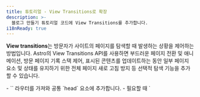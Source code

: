 ```yaml
---
title: 튜토리얼 - View Transitions로 확장
description: >-
  블로그 만들기 튜토리얼 코드에 View Transitions를 추가합니다.
i18nReady: true
---
```


**View transitions**는 방문자가 사이트의 페이지를 탐색할 때 발생하는 상황을 제어하는 ​​방법입니다. Astro의 View Transitions API를 사용하면 부드러운 페이지 전환 및 애니메이션, 방문 페이지 기록 스택 제어, 표시된 콘텐츠를 업데이트하는 동안 일부 페이지 요소 및 상태를 유지하기 위한 전체 페이지 새로 고침 방지 등 선택적 탐색 기능을 추가할 수 있습니다.

<PreCheck>
  - `<ViewTransitions />` 라우터를 가져와 공통 `head` 요소에 추가합니다.
  - 필요할 때 `<script>`를 트리거하기 위해 탐색 프로세스 중 이벤트 리스너를 추가합니다.
  - 전환 지시어를 사용하여 페이지 전환 애니메이션을 추가합니다.
  - 개별 페이지 링크에 대한 클라이언트 측 라우팅을 선택 해제합니다.
</PreCheck>

## 필요 조건

**공통 기본 레이아웃 또는 `<Head />` 컴포넌트가 있는 기존 Astro 프로젝트**가 필요합니다.

이 튜토리얼에서는 [블로그 만들기 튜토리얼의 완성된 프로젝트](https://github.com/withastro/blog-tutorial-demo)를 사용하여 기존 Astro 프로젝트에 view transitions (클라이언트 측 라우팅)를 추가하는 방법을 보여줍니다. 해당 코드베이스를 로컬에 포크하여 사용하거나 [StackBlitz에서 블로그 튜토리얼 코드를 편집](https://stackblitz.com/github/withastro/blog-tutorial-demo/tree/complete?file=src%2Fpages%2Findex.astro)하여 브라우저에서 튜토리얼을 완료할 수 있습니다.

대신 자신의 Astro 프로젝트에서 이 단계를 수행할 수 있지만 코드베이스에 대한 지침을 조정해야 합니다.

먼저 이 짧은 튜토리얼을 완료하려면 샘플 프로젝트를 사용하는 것이 좋습니다. 그런 다음 배운 내용을 사용하여 자신의 프로젝트에서 view transitions를 만들 수 있습니다.

## 블로그 튜토리얼 코드 구축

[블로그 만들기 개요 튜토리얼](/ko/tutorial/0-introduction/)에서 Astro의 [내장된 파일 기반 라우팅](/ko/core-concepts/routing/#static-routes)에 대해 배웠습니다. `src/pages/` 폴더 내 모든 `.astro`, `.md`, `.mdx` 파일은 자동으로 사이트의 새 페이지가 됩니다.

이러한 페이지들을 탐색하기 위해 표준 HTML `<a>` 요소를 사용했습니다. 예를 들어, 소개 페이지에 대한 링크를 만들기 위해, 페이지 헤더에 `<a href="/about/">소개</a>`를 추가했습니다. 여러분의 사이트 방문자가 해당 링크를 클릭하면 브라우저가 새로 고쳐지고 완전히 새로운 콘텐츠가 포함된 새 페이지가 로드됩니다.

## 전체 페이지 탐색 vs 클라이언트 측 라우팅(SPA 모드)

브라우저가 새로 고쳐지고 새 페이지를 로드하면 이전 페이지와 새 페이지 사이에 연속성이 없습니다. 클라이언트 측 라우팅을 사용하면 브라우저의 전체 페이지 새로고침 없이 새로운 페이지가 표시됩니다.

클라이언트 측 라우팅은 전체 사이트 또는 앱이 방문자의 상호 작용에 따라 콘텐츠가 업데이트되는 JavaScript인 "한 페이지"로 구성된 단일 페이지 애플리케이션(SPA) 사이트의 기능입니다.

각각의 새 페이지에는 전체 브라우저 새로 고침이 필요하지 않으므로 클라이언트 측 라우팅을 사용하면 여러 가지 방법으로 페이지 전환을 제어할 수 있습니다. 공통 페이지 헤더와 같은 **영구적 요소**는 화면에 다시 렌더링될 필요가 없습니다. 한 페이지에서 다른 페이지로의 전환이 훨씬 더 부드럽게 나타날 수 있습니다. 그리고 상태를 보존하여 한 페이지에서 다음 페이지로 값을 전송할 수 있으며 방문자가 페이지를 탐색할 때 비디오를 계속 재생할 수도 있습니다!
 
전체 페이지 브라우저 새로 고침을 원하거나 필요한 경우가 있습니다. 예를 들어 링크를 통해 방문자가 `.pdf` 문서로 이동하는 경우, 서버에서 해당 새 페이지를 로드하려면 브라우저가 필요합니다. Astro 프로젝트에서 view transitions가 활성화된 경우에도 브라우저가 전체 링크 및 각 링크별로 탐색하는 방법을 지정할 수 있으며 클라이언트 측 라우팅을 완전히 선택 해제할 수도 있습니다.

안내서에서 [Astro의 view transitions](/ko/guides/view-transitions/)에 대해 읽어보거나 아래 지침에 따라 기본 블로그를 `src/pages/posts/`에서 `src/content/posts/`로 변환해 보세요.

<Box icon="question-mark">
### 여러분의 지식을 테스트해보세요

1. 내 Astro 사이트에 view transitions를 추가하는 것은...

    <MultipleChoice>
      <Option>
        기본적으로 사이트 전체를 구현하려면 2줄 이상의 코드가 필요합니다.
      </Option>
      <Option isCorrect>
        `<head>`에 `<ViewTransitions />` 라우터가 포함된 페이지에서 페이지 탐색의 기본 유형을 변경합니다.
      </Option>
      <Option>
        브라우저에서 일반적으로 제공하는 접근성 기능 (경로 안내 및 `prefers-reduced-motion` 등)을 다시 추가하지 않습니다.
      </Option>
    </MultipleChoice>

2. Astro의 view transitions의 이점이 **아닌** 것은 무엇입니까?

    <MultipleChoice>
      <Option isCorrect>
         클라이언트 측 라우팅을 위해 브라우저에 추가 JavaScript 보내기
      </Option>
      <Option>
        방문자가 새 페이지를 방문할 때 개별 요소 및 컴포넌트를 유지하는 옵션
      </Option>
      <Option>
        각 링크의 기본값으로 사용할 탐색 유형 제어
      </Option>
    </MultipleChoice>

3. view transitions 라우터는... 
    <MultipleChoice>
      <Option>
        React와 같은 UI 프레임워크를 사용해야 합니다.
      </Option>
      <Option>
        프로덕션 사이트에서 사용하기에 적합하지 않습니다.
      </Option>
      <Option isCorrect>
        아직 view transitions를 완전히 지원하지 않는 브라우저에 대한 대체 동작을 포함합니다.
      </Option>
    </MultipleChoice>

</Box>

## View transitions로 블로그 튜토리얼 확장

아래 단계에서는 페이지 전환을 향상시키기 위해 클라이언트 측 라우팅을 추가하여 블로그 만들기 튜토리얼의 최종 제품을 확장하는 방법을 보여줍니다.

### 종속성 업그레이드

1. Astro를 최신 버전으로 업그레이드하고 터미널에서 다음 명령을 실행하여 모든 통합을 최신 버전으로 업그레이드하세요.

    <PackageManagerTabs>
      <Fragment slot="npm">
      ```shell
      # Astro v4.x으로 업그레이드
      npm install astro@latest

      # 예: 블로그 튜토리얼의 Preact 통합 업그레이드
      npm install @astrojs/preact@latest
      ```
      </Fragment>
      <Fragment slot="pnpm">
      ```shell
      # Astro v4.x으로 업그레이드
      pnpm add astro@latest

    # 예: 블로그 튜토리얼의 Preact 통합 업그레이드
      pnpm add @astrojs/preact@latest
      ```
      </Fragment>
      <Fragment slot="yarn">
      ```shell
      # Astro v4.x으로 업그레이드
      yarn add astro@latest

    # 예: 블로그 튜토리얼의 Preact 통합 업그레이드
      yarn add @astrojs/preact@latest
      ```
      </Fragment>
    </PackageManagerTabs>

    :::tip
    자신의 프로젝트를 사용하는 경우, 설치한 모든 종속성을 업데이트해야 합니다. 예시 블로그 튜토리얼의 코드베이스는 Preact 통합만 사용합니다.
    :::

### `<ViewTransitions />` 라우터 추가

2. `<ViewTransitions />` 컴포넌트를 가져와서 페이지 레이아웃의 `<head>`에 추가합니다.

    블로그 튜토리얼 예시에서 `<head>` 요소는 `src/layouts/BaseLayout.astro`에 있습니다. 먼저 `ViewTransitions` 라우터를 컴포넌트의 프런트매터로 가져와야 합니다. 그런 다음 `<head>` 요소 안에 라우팅 컴포넌트를 추가합니다.

    ```astro title="src/layouts/BaseLayout.astro" ins={2,15}
    ---
    import { ViewTransitions } from 'astro:transitions';
    import Header from "../components/Header.astro";
    import Footer from "../components/Footer.astro";
    import "../styles/global.css";
    const { pageTitle } = Astro.props;
    ---
    <html lang="en">
      <head>
        <meta charset="utf-8" />
        <link rel="icon" type="image/svg+xml" href="/favicon.svg" />
        <meta name="viewport" content="width=device-width" />
        <meta name="generator" content={Astro.generator} />
        <title>{pageTitle}</title>
        <ViewTransitions />
      </head>
      <body>
        <Header />
        <h1>{pageTitle}</h1>
        <slot />
        <Footer />
        <script>
          import "../scripts/menu.js";
        </script>
      </body>
    </html>
    ```

    Astro의 기본 클라이언트 측 탐색을 활성화하는 데 다른 구성은 필요하지 않습니다! Astro는 이전 페이지와 새 페이지 간 유사성을 기반으로 기본 페이지 애니메이션을 생성하고, 지원되지 않는 브라우저에 대한 대체 동작도 제공합니다.

3. 사이트 미리보기에서 페이지 간 탐색을 시작합니다.

    **데스크톱 모드와 같은 큰 화면 크기**에서 사이트 미리보기를 확인하세요. 사이트의 페이지를 탐색할 때 새 페이지 콘텐츠가 페이드 인되면서 이전 페이지 콘텐츠도 페이드 아웃되는 것처럼 보입니다. 기본값이 만족스럽지 않은 경우, [view transitions 안내서](/ko/guides/view-transitions/)를 사용하여 사용자 정의 동작을 추가하세요.
    
    **작은 화면 크기**에서 사이트 미리보기를 보고, 햄버거 메뉴를 사용하여 페이지를 탐색해 보세요. 첫 페이지 로드 이후에는 메뉴가 더 이상 작동하지 않습니다.

### 스크립트 업데이트

view transitions를 사용하면 전체 페이지 브라우저 새로 고침과 마찬가지로, 페이지 탐색 후 일부 스크립트가 더 이상 다시 실행되지 않을 수 있습니다. 클라이언트 측 라우팅 중 사용할 수 있는 두 가지 이벤트가 있습니다: [`astro:page-load`](/ko/guides/view-transitions/#astropage-load) 및 [`astro :after-swap`](/ko/guides/view-transitions/#astroafter-swap).

4. 새 페이지로 이동한 후 `<Hamburger />` 모바일 메뉴 컴포넌트를 제어하는 ​​스크립트를 사용할 수 있도록 만듭니다.

     새 페이지로 이동한 후 모바일 메뉴를 대화형으로 만들려면 페이지 탐색이 끝날 때 실행되는 `astro:page-load` 이벤트를 수신하는 다음 코드를 추가하고 이에 대한 응답으로, 클릭하면 햄버거 메뉴가 작동하도록 기존 스크립트를 실행합니다.

    ```js title="src/scripts/menu.js" ins={1,5}
    document.addEventListener('astro:page-load', () => {
      document.querySelector('.hamburger').addEventListener('click', () => {
        document.querySelector('.nav-links').classList.toggle('expanded');
      });
    });
    ```

5. 페이지 탐색 후 테마 토글을 제어하는 ​​스크립트를 사용할 수 있도록 만듭니다.

    밝은/어두운 테마 전환을 제어하는 ​​`<script>`는 `<ThemeIcon />` 컴포넌트에 있습니다. 테마 토글이 모든 페이지에서 계속 작동하려면 스크립트에서 `is:inline` 속성을 제거하고 `astro:page-load` 이벤트가 기존 기능을 트리거할 수 있도록 이전 예시와 동일한 이벤트 리스너를 추가하세요.
    
    함수가 `astro:page-load` 이벤트에 대한 응답으로 실행되도록 기존 스크립트 태그를 업데이트하여 새 페이지가 완전히 로드되고 사용자에게 표시되면 테마 토글을 대화형으로 만듭니다.

    ```astro title="src/components/ThemeIcon.astro" ins={8,38} del="is:inline"
    ---
    ---
    <button id="themeToggle"> /* ... */ </button>

    <style> /* ... */ </style>

    <script is:inline>
      document.addEventListener('astro:page-load', () => {
        const theme = (() => {
          if (typeof localStorage !== "undefined" && localStorage.getItem("theme")) {
            return localStorage.getItem("theme");
          }
          if (window.matchMedia("(prefers-color-scheme: dark)").matches) {
            return "dark";
          }
          return "light";
        })();

        if (theme === "light") {
          document.documentElement.classList.remove("dark");
        } else {
          document.documentElement.classList.add("dark");
        }

        window.localStorage.setItem("theme", theme);

        const handleToggleClick = () => {
          const element = document.documentElement;
          element.classList.toggle("dark");

          const isDark = element.classList.contains("dark");
          localStorage.setItem("theme", isDark ? "dark" : "light");
        };

        document
          .getElementById("themeToggle")
          .addEventListener("click", handleToggleClick);
      });
    </script>
    ```
    이제 `<ViewTransitions />` 라우터를 사용할 때, 페이지 로드가 완료된 후, 테마 토글이 모든 페이지에서 대화형으로 작동합니다.

6. 다크 모드에서 깜박이는 것을 방지하려면 테마를 미리 확인하세요.

    테마 토글은 모든 페이지에서 작동하지만 해당 스크립트는 탐색 프로세스가 끝날 때, **새 페이지가 브라우저에 완전히 로드된 후** 로드됩니다. 이 테마 토글 스크립트가 실행되고 페이지에서 어떤 테마를 사용해야 하는지 확인하기 전에 사이트의 밝은 테마 버전이 깜박일 수 있습니다.

    설정이 필요한 경우, 탐색 프로세스 이전에 다크 모드를 확인하기 위해서는 `astro:after-swap` 이벤트의 응답으로 실행되는 함수를 생성하세요. 브라우저의 `localStorage`에서 어두운 테마를 확인하는 다음 함수는 **새 페이지가 이전 페이지를 대체한 직후**, DOM 요소가 화면에 그려지기 전에 실행됩니다.

    테마 토글을 제어하는 ​​스크립트 외에 `<ThemeIcon />` 컴포넌트에 이 새 스크립트를 추가합니다.

    ```astro title="src/components/ThemeIcon.astro" ins={3-9}
    <script> ... <script>

    <script>
      document.addEventListener('astro:after-swap', () => {
        localStorage.theme === 'dark' 
        ? document.documentElement.classList.add("dark")
        : document.documentElement.classList.add("light");
      }); 
    </script>
    ```

    이제 **클라이언트 측 탐색을 위해 `<ViewTransitions />` 라우터를 사용**하는 모든 페이지 변경 (`astro:after-swap` 이벤트에 액세스)은 브라우저의 `localStorage`에서 `theme: dark`를 감지하고 페이지가 뷰어에 렌더링되기 전에 현재 페이지를 업데이트할 수 있습니다.

    <Box icon="question-mark">
      ### 여러분의 지식을 테스트해보세요

      클라이언트 측 탐색 중 방문자가 링크를 클릭하여 새 페이지로 이동한 후 이벤트의 올바른 순서는 무엇입니까?

          <MultipleChoice>
            <Option>
              1. `astro:after-swap`
              2. `astro:page-load`
              3. 새 페이지가 표시됩니다
            </Option>
            <Option isCorrect>
              1. `astro:after-swap`
              2. 새 페이지가 표시됩니다
              3. `astro:page-load`
            </Option>
            <Option>
              1. `astro:page-load`
              2. 새 페이지가 표시됩니다
              3. `astro:after-swap`
            </Option>
          </MultipleChoice>

      </Box>

### 전환 애니메이션 사용자 정의

7. 페이지 제목의 기본 `fade` 애니메이션을 `slide`로 변경합니다.

    현재 view transitions가 활성화되어, 여러분은 모든 페이지 전환 애니메이션을 위한 작은 페이드 인 및 페이드 아웃 세트를 가지고 있습니다. 또한 Astro는 내장된 '`slide` 애니메이션도 제공합니다. 단일 요소의 애니메이션 유형을 변경하려면 `transition:animation=""` 지시어를 추가하세요.

    예를 들어, 페이지 제목을 페이드 인 대신 슬라이드 인하려면 BaseLayout의 `<h1>` 요소에 `transition:animate="slide"`를 추가하세요.

    ```astro title="src/layouts/BaseLayout.astro" ins='transition:animate="slide"'
    ---
    import Header from "../components/Header.astro";
    import Footer from "../components/Footer.astro";
    import "../styles/global.css";
    import { ViewTransitions } from 'astro:transitions';
    const { pageTitle } = Astro.props;
    ---

    <html lang="en">
      <head>
        <meta charset="utf-8" />
        <link rel="icon" type="image/svg+xml" href="/favicon.svg" />
        <meta name="viewport" content="width=device-width" />
        <meta name="generator" content={Astro.generator} />
        <title>{pageTitle}</title>
        <ViewTransitions />
      </head>
      <body>
        <Header />
        <h1 transition:animate="slide">{pageTitle}</h1>
        <slot />
        <Footer />
        <script>
          import "../scripts/menu.js";
        </script>
      </body>
    </html>
    ```

    이제 브라우저 미리보기에서 페이지 제목이 화면에 슬라이드되는 반면 본문 텍스트와 같은 다른 요소는 계속해서 페이드 인 및 아웃되는 것을 볼 수 있습니다.

    <Box icon="puzzle-piece">
      ### 직접 시도하기 - 탐색 링크에 슬라이드 인 애니메이션을 추가하세요.

      [위와 동일한 단계](#전환-애니메이션-사용자-정의)에 따라, 모든 헤더 링크가 포함된 `Navigation.astro`의 `<div>`가 페이지 탐색 시 슬라이드 인 애니메이션이 작동하도록 애니메이션 지시어를 추가하세요.

      <details>
      <summary>코드 보기</summary>
      ```astro title="src/components/Navigation.astro" ins='transition:animate="slide"'
      ---
      ---
      <div transition:animate="slide" class="nav-links">
        <a href="/">홈</a>
        <a href="/about/">소개</a>
        <a href="/blog/">블로그</a>
        <a href="/tags/">태그</a>
      </div>
      ```
      </details>
    </Box>

    이제 브라우저 미리보기를 확인하면, 모든 페이지 탐색에서 페이지 제목 및 헤더 링크가 슬라이드 인 애니메이션과 함께 작동합니다.

8. 블로그 게시물 설명에 더 긴 페이드인을 추가하세요.

    Astro의 내장 애니메이션을 가져온 다음 CSS 애니메이션 속성을 제공하여 사용자 정의할 수도 있습니다.

    예를 들어 블로그 게시물을 탐색할 때 설명이 천천히 페이드 인되도록 하려면, Markdown 블로그 게시물 레이아웃에 `fade` 애니메이션을 가져옵니다. 그런 다음 Astro의 `fade` 및 `2s`의 duration을 포함한 전환 지시어를 추가하세요.

    ```astro title="src/layouts/MarkdownPostLayout.astro" ins={3} ins="transition:animate={fade({ duration: '2s' })}"
    ---
    import BaseLayout from "./BaseLayout.astro";
    import { fade } from 'astro:transitions';
    const { frontmatter } = Astro.props;
    ---

    <BaseLayout pageTitle={frontmatter.title}>
      <p>{frontmatter.pubDate.slice(0, 10)}</p>
      <p transition:animate={fade({ duration: '2s' })} ><em>{frontmatter.description}</em></p>
      <p>작성자: {frontmatter.author}</p>
      <img src={frontmatter.image.url} width="300" alt={frontmatter.image.alt} />
      <slot />
    </BaseLayout>
    ```
    브라우저 미리보기에서 블로그 게시물을 탐색하면 설명이 나머지 텍스트보다 느리게 등장하는 것을 볼 수 있습니다.

    📚 다양한 [전환 지시어](/ko/guides/view-transitions/#transition-directives) 및 [애니메이션 맞춤설정](/ko/guides/view-transitions/#customizing-animations)에 대해 자세히 알아보세요.

### 일부 링크에 브라우저 새로고침 추가

9. 클라이언트 측 라우팅을 방지하고 대신 소개 페이지로 이동할 때 브라우저에게 새로고침을 요구합니다.

    때때로 방문자가 특정 링크를 클릭할 때 전체 브라우저를 다시 로드하고 싶을 때가 있습니다. 예를 들어 `<ViewTransitions />` 라우터를 사용하지 않는 페이지에 연결하거나 `.pdf`와 같은 파일에 직접 연결할 수 있습니다.

    소개 페이지로 이동하기 위해 탐색 링크를 클릭할 때마다 브라우저가 새로 고쳐지도록 하려면 `<Navigation/>` 컴포넌트의 `<a>` 태그에 `data-astro-reload` 속성을 추가하세요. 이는 이 하나의 링크에 대해 `<ViewTransitions />` 라우터와 모든 view transition 애니메이션을 완전히 재정의합니다.

     ```astro title="src/components/Navigation.astro" ins='data-astro-reload'
      ---
      ---
      <div transition:animate="slide" class="nav-links">
        <a href="/">홈</a>
        <a href="/about/" data-astro-reload>소개</a>
        <a href="/blog/">블로그</a>
        <a href="/tags/">태그</a>
      </div>
      ```
    
    이제 소개 페이지에 대한 탐색 링크를 클릭하면 애니메이션이 발생하지 않습니다. **이 링크를 사용하여** 소개 페이지로 이동할 때 페이지 링크와 제목이 슬라이드 인되지 않으며 페이지 콘텐츠가 페이드 인되지 않습니다.

10. 블로그 게시물의 Markdown 레이아웃에 있는 작성자 이름에 소개 페이지 링크를 추가하세요.

    `data-astro-reload`는 **추가된 링크에서** 새 페이지로 이동할 때만 전체 브라우저 새로고침을 트리거합니다. 소개 페이지로 이동하는 모든 인스턴스를 제어하지는 않습니다.

    `<MarkdownPostLayout />` 컴포넌트에서 작성자 이름에 소개 페이지 링크를 추가합니다.

    ```astro title="src/layouts/MarkdownPostLayout.astro" ins='<a href="/about/">' ins="</a>"
    ---
    import BaseLayout from "./BaseLayout.astro";
    import { fade } from 'astro:transitions';
    const { frontmatter } = Astro.props;
    ---

    <BaseLayout pageTitle={frontmatter.title}>
      <p>{frontmatter.pubDate.slice(0, 10)}</p>
      <p transition:animate={fade({ duration: '2s' })} ><em>{frontmatter.description}</em></p>
      <p>작성자: <a href="/about/">{frontmatter.author}</a></p>
      <img src={frontmatter.image.url} width="300" alt={frontmatter.image.alt} />
      <slot />
    </BaseLayout>
    ```

    브라우저 미리 보기에서 블로그 게시물을 방문한 다음 링크된 작성자 이름을 클릭하여 소개 페이지로 이동하는 경우 페이지 탐색은 어떤 모양입니까?

    <p>
      방문자가 개별 블로그 게시물에서 소개 페이지 링크를 클릭하면 <Spoiler>해당 링크에 `data-astro-reload` 속성이 설정되어 있지 않기 때문에</Spoiler> 페이지 제목과 헤더 탐색 링크가 <Spoiler>화면을 가로질러 슬라이드 인 됩니다</Spoiler>.
    </p>

아직 탐험할 것이 훨씬 더 많습니다! view transitions로 수행할 수 있는 추가 작업은 [전체 view transitions 안내서](/ko/guides/view-transitions/)를 참조하세요.

view transitions를 사용하는 블로그 튜토리얼의 전체 예시를 보려면 튜토리얼 저장소의 [view transitions 브랜치](https://github.com/withastro/blog-tutorial-demo/tree/view-transitions)를 참조하세요.
